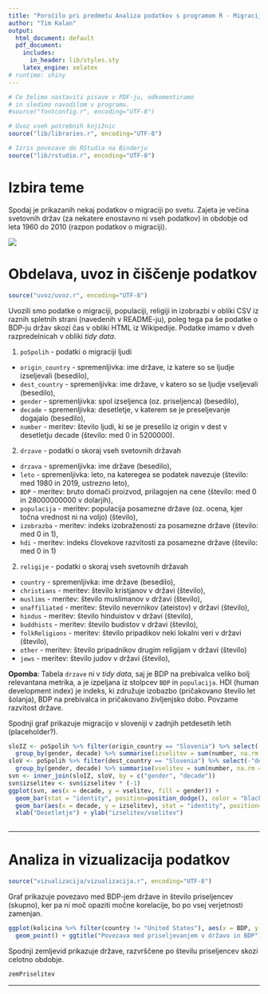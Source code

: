 ```yaml
---
title: "Poročilo pri predmetu Analiza podatkov s programom R - Migracija po svetu"
author: "Tim Kalan"
output:
  html_document: default
  pdf_document:
    includes:
      in_header: lib/styles.sty
    latex_engine: xelatex
# runtime: shiny
---
```


```r
# Če želimo nastaviti pisave v PDF-ju, odkomentiramo
# in sledimo navodilom v programu.
#source("fontconfig.r", encoding="UTF-8")

# Uvoz vseh potrebnih knjižnic
source("lib/libraries.r", encoding="UTF-8")
```

```r
# Izris povezave do RStudia na Binderju
source("lib/rstudio.r", encoding="UTF-8")
```

# Izbira teme

Spodaj je prikazanih nekaj podatkov o migraciji po svetu. Zajeta je večina svetovnih držav (za nekatere enostavno
ni vseh podatkov) in obdobje od leta 1960 do 2010 (razpon podatkov o migraciji).

![](slike/migracija.jpg)

# Obdelava, uvoz in čiščenje podatkov

```r
source("uvoz/uvoz.r", encoding="UTF-8")
```

Uvozili smo podatke o migraciji, populaciji, religiji in izobrazbi v obliki CSV iz raznih spletnih strani (navedenih v README-ju), 
poleg tega pa še podatke o BDP-ju držav skozi čas v obliki HTML iz Wikipedije. Podatke imamo v dveh razpredelnicah v 
obliki *tidy data*. 

1. `poSpolih` - podatki o migraciji ljudi
  - `origin_country` - spremenljivka: ime države, iz katere so se ljudje izseljevali (besedilo),
  - `dest_country` - spremenljivka: ime države, v katero so se ljudje vseljevali (besedilo),
  - `gender` - spremenljivka: spol izseljenca (oz. priseljenca) (besedilo),
  - `decade` - spremenljivka: desetletje, v katerem se je preseljevanje dogajalo (besedilo),
  - `number` - meritev: število ljudi, ki se je preselilo iz origin v dest v desetletju decade (število: med 0 in 5200000).

2. `drzave` - podatki o skoraj vseh svetovnih državah
  - `drzava` - spremenljivka: ime države (besedilo),
  - `leto` - spremenljivka: leto, na kateregea se podatek navezuje (število: med 1980 in 2019, ustrezno leto),
  - `BDP` - meritev: bruto domači proizvod, prilagojen na cene (število: med 0 in 28000000000 v dolarjih),
  - `populacija` - meritev: populacija posamezne države (oz. ocena, kjer točna vrednost ni na voljo) (število),
  - `izobrazba` - meritev: indeks izobraženosti za posamezne države (število: med 0 in 1), 
  - `hdi` - meritev: indeks človekove razvitosti za posamezne države (število: med 0 in 1)
  
2. `religije` - podatki o skoraj vseh svetovnih državah
  - `country` - spremenljivka: ime države (besedilo),
  - `christians` - meritev: število kristjanov v državi (število),
  - `muslims` - meritev: število muslimanov v državi (število),
  - `unaffiliated` - meritev: število nevernikov (ateistov) v državi (število),
  - `hindus` - meritev: število hinduistov v državi (število),
  - `buddhists` - meritev: število budistov v državi (število),
  - `folkReligions` - meritev: število pripadikov neki lokalni veri v državi (število),
  - `other` - meritev: število pripadnikov drugim religijam v državi (število)
  - `jews` - meritev: število judov v državi (število),

**Opomba**: Tabela `drzave` ni v *tidy data*, saj je BDP na prebivalca veliko bolj relevantana metrika, a je
            izpeljana iz stolpcev `BDP` in `populacija`. 
            HDI (human development index) je indeks, ki združuje izobazbo (pričakovano število let šolanja), BDP na
            prebivalca in pričakovano življenjsko dobo. Povzame razvitost države.


Spodnji graf prikazuje migracijo v sloveniji v zadnjih petdesetih letih (placeholder?).

```r
sloIZ <- poSpolih %>% filter(origin_country == "Slovenia") %>% select(-"origin_country") %>%
  group_by(gender, decade) %>% summarise(izselitev = sum(number, na.rm = TRUE))
sloV <- poSpolih %>% filter(dest_country == "Slovenia") %>% select(-"dest_country") %>%
  group_by(gender, decade) %>% summarise(vselitev = sum(number, na.rm = TRUE))
svn <- inner_join(sloIZ, sloV, by = c("gender", "decade"))
svn$izselitev <- svn$izselitev * (-1)
ggplot(svn, aes(x = decade, y = vselitev, fill = gender)) + 
  geom_bar(stat = "identity", position=position_dodge(), color = "black") + 
  geom_bar(aes(x = decade, y = izselitev), stat = "identity", position=position_dodge(), color = "black") +
  xlab("Desetletje") + ylab("izselitev/vselitev")
  
```

***

# Analiza in vizualizacija podatkov

```r
source("vizualizacija/vizualizacija.r", encoding="UTF-8")
```

Graf prikazuje povezavo med BDP-jem države in število priseljencev (skupno), ker pa ni moč opaziti
močne korelacije, bo po vsej verjetnosti zamenjan.

```r
ggplot(kolicina %>% filter(country != "United States"), aes(x = BDP, y = priselitev, color = gender)) + 
  geom_point() + ggtitle("Povezava med priseljevanjem v državo in BDP") 
```

Spodnji zemljevid prikazuje države, razvrščene po številu priseljencev skozi celotno obdobje.

```r
zemPriselitev
```

***
